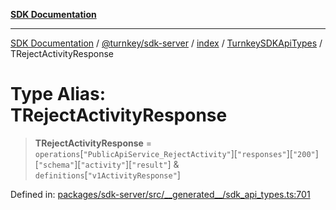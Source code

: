 [**SDK Documentation**](../../../../../../README.mdx)

***

[SDK Documentation](../../../../../../packages.mdx) / [@turnkey/sdk-server](../../../../README.mdx) / [index](../../../README.mdx) / [TurnkeySDKApiTypes](../README.mdx) / TRejectActivityResponse

# Type Alias: TRejectActivityResponse

> **TRejectActivityResponse** = `operations`\[`"PublicApiService_RejectActivity"`\]\[`"responses"`\]\[`"200"`\]\[`"schema"`\]\[`"activity"`\]\[`"result"`\] & `definitions`\[`"v1ActivityResponse"`\]

Defined in: [packages/sdk-server/src/\_\_generated\_\_/sdk\_api\_types.ts:701](https://github.com/tkhq/sdk/blob/fd49bfe86475c8603b3eb385aa101efa36fa32fc/packages/sdk-server/src/__generated__/sdk_api_types.ts#L701)

